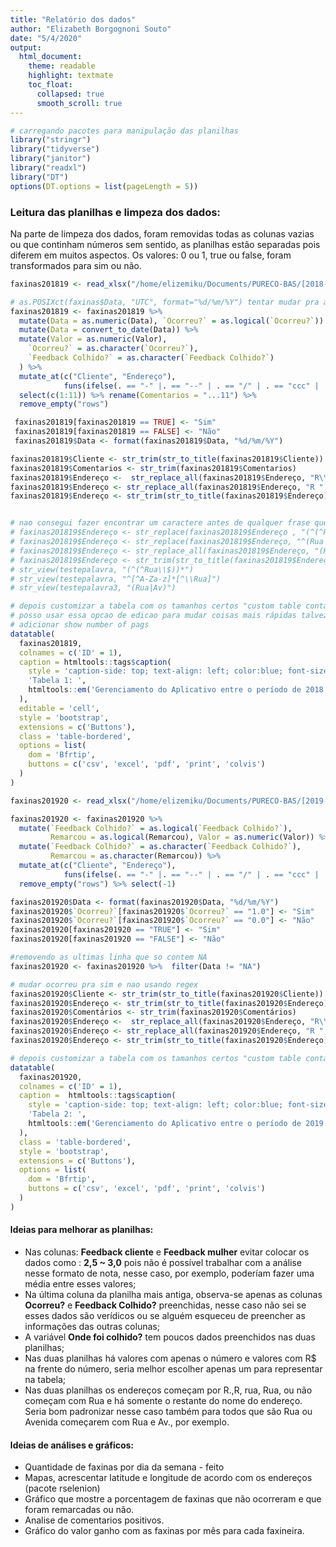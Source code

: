 ```yaml
---
title: "Relatório dos dados"
author: "Elizabeth Borgognoni Souto"
date: "5/4/2020"
output: 
  html_document:
    theme: readable
    highlight: textmate
    toc_float:
      collapsed: true
      smooth_scroll: true
---
```

<!--argumento para deixar a página mais a esquerda -->
<style>
body {
    position: absolute;
    left: 0px;}
</style>


```r
# carregando pacotes para manipulação das planilhas
library("stringr")
library("tidyverse")
library("janitor")
library("readxl")
library("DT")
options(DT.options = list(pageLength = 5))
```


### Leitura das planilhas e limpeza dos dados:

Na parte de limpeza dos dados, foram removidas todas as colunas vazias ou que continham números sem sentido, as planilhas estão separadas pois diferem em muitos aspectos. Os valores: 0 ou 1, true ou false, foram transformados para sim ou não.

<!-- #### Planilha de dados das faxinas do Pureco de 2018 a 2019 -->
```r
faxinas201819 <- read_xlsx("/home/elizemiku/Documents/PURECO-BAS/[2018-2019]GerenciamentodoAplicativo.xlsx", skip = 1, col_names = TRUE)
```

<!-- #### Limpeza dos dados -->
```r
# as.POSIXct(faxinas$Data, "UTC", format="%d/%m/%Y") tentar mudar pra as.POSIXct primeiro e depois pra as.Date   
faxinas201819 <- faxinas201819 %>%
  mutate(Data = as.numeric(Data), `Ocorreu?` = as.logical(`Ocorreu?`)) %>%
  mutate(Data = convert_to_date(Data)) %>%
  mutate(Valor = as.numeric(Valor),
    `Ocorreu?` = as.character(`Ocorreu?`),
    `Feedback Colhido?` = as.character(`Feedback Colhido?`)
  ) %>%
  mutate_at(c("Cliente", "Endereço"), 
            funs(ifelse(. == "-" |. == "--" | . == "/" | . == "ccc" | . == "rua", NA, .))) %>%
  select(c(1:11)) %>% rename(Comentarios = "...11") %>%
  remove_empty("rows")

```

```r
 faxinas201819[faxinas201819 == TRUE] <- "Sim"
 faxinas201819[faxinas201819 == FALSE] <- "Não"
 faxinas201819$Data <- format(faxinas201819$Data, "%d/%m/%Y")

```

```r

faxinas201819$Cliente <- str_trim(str_to_title(faxinas201819$Cliente))
faxinas201819$Comentarios <- str_trim(faxinas201819$Comentarios)
faxinas201819$Endereço <-  str_replace_all(faxinas201819$Endereço, "R\\.", "Rua ")
faxinas201819$Endereço <- str_replace_all(faxinas201819$Endereço, "R ", "Rua ")
faxinas201819$Endereço <- str_trim(str_to_title(faxinas201819$Endereço))


# nao consegui fazer encontrar um caractere antes de qualquer frase que nao começe com Rua, e nao seja Av. trocar manualmente 
# faxinas201819$Endereço <- str_replace(faxinas201819$Endereço , "(^(^Rua$)*)", "Rua ")
# faxinas201819$Endereço <- str_replace(faxinas201819$Endereço, "^(Rua Av.*)", "Av.*")
# faxinas201819$Endereço <- str_replace_all(faxinas201819$Endereço, "(Rua| )*", "Rua ")
# faxinas201819$Endereço <- str_trim(str_to_title(faxinas201819$Endereço))
# str_view(testepalavra, "(^(^Rua\\$))*")
# str_view(testepalavra, "^[^A-Za-z]*[^\\Rua]")
# str_view(testepalavra3, "(Rua|Av)")
```

<!-- #### Tabela -->
```r
# depois customizar a tabela com os tamanhos certos "custom table container"
# posso usar essa opcao de edicao para mudar coisas mais rápidas talvez
# adicionar show number of pags
datatable(
  faxinas201819,
  colnames = c('ID' = 1),
  caption = htmltools::tags$caption(
    style = 'caption-side: top; text-align: left; color:blue; font-size: 16px',
    'Tabela 1: ',
    htmltools::em('Gerenciamento do Aplicativo entre o período de 2018 a 2019.',)
  ),
  editable = 'cell',
  style = 'bootstrap',
  extensions = c('Buttons'),
  class = 'table-bordered',
  options = list(
    dom = 'Bfrtip',
    buttons = c('csv', 'excel', 'pdf', 'print', 'colvis')
  )
)

```

<!-- #### Planilha de dados das faxinas do Pureco de 2019 a 2020 -->
```r
faxinas201920 <- read_xlsx("/home/elizemiku/Documents/PURECO-BAS/[2019-2020]GerenciamentodoAplicativo.xlsx", sheet = 2, skip = 1, col_names = TRUE)
```

<!-- #### Limpeza dos dados -->
```r
faxinas201920 <- faxinas201920 %>% 
  mutate(`Feedback Colhido?` = as.logical(`Feedback Colhido?`),
         Remarcou = as.logical(Remarcou), Valor = as.numeric(Valor)) %>%
  mutate(`Feedback Colhido?` = as.character(`Feedback Colhido?`),
         Remarcou = as.character(Remarcou)) %>%
  mutate_at(c("Cliente", "Endereço"), 
            funs(ifelse(. == "-" |. == "--" | . == "/" | . == "ccc" | . == "rua", NA, .))) %>%
  remove_empty("rows") %>% select(-1)
```


```r
faxinas201920$Data <- format(faxinas201920$Data, "%d/%m/%Y")
faxinas201920$`Ocorreu?`[faxinas201920$`Ocorreu?` == "1.0"] <- "Sim"
faxinas201920$`Ocorreu?`[faxinas201920$`Ocorreu?` == "0.0"] <- "Não"
faxinas201920[faxinas201920 == "TRUE"] <- "Sim"
faxinas201920[faxinas201920 == "FALSE"] <- "Não"
```


```r
#removendo as ultimas linha que so contem NA  
faxinas201920 <- faxinas201920 %>%  filter(Data != "NA")

# mudar ocorreu pra sim e nao usando regex
faxinas201920$Cliente <- str_trim(str_to_title(faxinas201920$Cliente))
faxinas201920$Endereço <- str_trim(str_to_title(faxinas201920$Endereço))
faxinas201920$Comentários <- str_trim(faxinas201920$Comentários)
faxinas201920$Endereço <-  str_replace_all(faxinas201920$Endereço, "R\\.", "Rua ")
faxinas201920$Endereço <- str_replace_all(faxinas201920$Endereço, "R ", "Rua ")
faxinas201920$Endereço <- str_trim(str_to_title(faxinas201920$Endereço))

```

<!-- #### Tabela -->
```r
# depois customizar a tabela com os tamanhos certos "custom table container"
datatable(
  faxinas201920,
  colnames = c('ID' = 1),
  caption =  htmltools::tags$caption(
    style = 'caption-side: top; text-align: left; color:blue; font-size: 16px',
    'Tabela 2: ',
    htmltools::em('Gerenciamento do Aplicativo entre o período de 2019 a 2020.',)
  ),
  class = 'table-bordered',
  style = 'bootstrap',
  extensions = c('Buttons'),
  options = list(
    dom = 'Bfrtip',
    buttons = c('csv', 'excel', 'pdf', 'print', 'colvis')
  )
)
```


#### Ideias para melhorar as planilhas: 

- | Nas colunas: **Feedback cliente** e **Feedback mulher** evitar colocar os dados como : **2,5 ~ 3,0** pois não é possível trabalhar com a análise nesse formato de nota, nesse caso, por exemplo, poderíam fazer uma média entre esses valores;

- | Na última coluna da planilha mais antiga, observa-se apenas as colunas **Ocorreu?** e **Feedback Colhido?** preenchidas, nesse caso não sei se esses dados são verídicos ou se alguém esqueceu de preencher as informações das outras colunas;

- | A variável **Onde foi colhido?** tem poucos dados preenchidos nas duas planilhas;

- | Nas duas planilhas há valores com apenas o número e valores com R$ na frente do número, seria melhor escolher apenas um para representar na tabela;

- | Nas duas planilhas os endereços começam por R.,R, rua, Rua, ou não começam com Rua e há somente o restante do nome do endereço. Seria bom padronizar nesse caso também para todos que são Rua ou Avenida começarem com Rua e Av., por exemplo.


#### Ideias de análises e gráficos:

- | Quantidade de faxinas por dia da semana - feito
- | Mapas, acrescentar latitude e longitude de acordo com os endereços (pacote rselenion)
- | Gráfico que mostre a porcentagem de faxinas que não ocorreram e que foram remarcadas ou não.
- | Analise de comentarios positivos. 
- | Gráfico do valor ganho com as faxinas por mês para cada faxineira.

